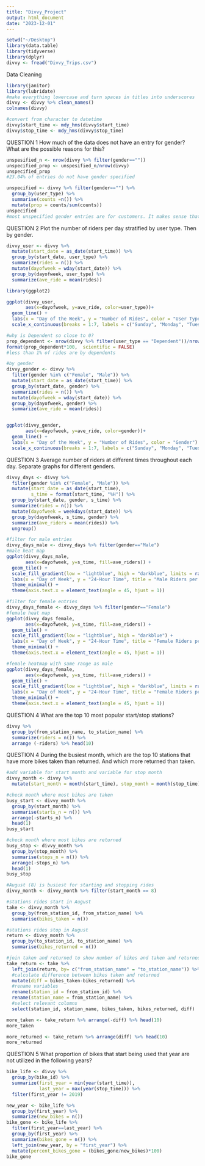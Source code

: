 ```yaml
---
title: "Divvy_Project"
output: html_document
date: "2023-12-01"
---
```


```r
setwd("~/Desktop")
library(data.table)
library(tidyverse)
library(dplyr)
divvy <- fread("Divvy_Trips.csv")
```

Data Cleaning
```r
library(janitor)
library(lubridate)
#make everything lowercase and turn spaces in titles into underscores
divvy <- divvy %>% clean_names()
colnames(divvy)

#convert from character to datetime
divvy$start_time <- mdy_hms(divvy$start_time)
divvy$stop_time <- mdy_hms(divvy$stop_time)
```

QUESTION 1
How much of the data does not have an entry for gender? What are the possible reasons for this?
```r
unspesified_n <- nrow(divvy %>% filter(gender==""))
unspecified_prop <- unspesified_n/nrow(divvy)
unspecified_prop 
#23.04% of entries do not have gender specified

unspecified <- divvy %>% filter(gender=="") %>% 
  group_by(user_type) %>% 
  summarise(counts =n()) %>%
  mutate(prop = counts/sum(counts))
unspecified
#most unspecified gender entries are for customers. It makes sense that this data is not provided because customers buy passes as needed where as subscribers would be expected to be frequent users with accounts where they enter their personal information
```

QUESTION 2
Plot the number of riders per day stratified by user type. Then by gender.
```r
divvy_user <- divvy %>%
  mutate(start_date = as_date(start_time)) %>%
  group_by(start_date, user_type) %>%
  summarize(rides = n()) %>%
  mutate(dayofweek = wday(start_date)) %>%
  group_by(dayofweek, user_type) %>% 
  summarize(ave_ride = mean(rides))

library(ggplot2)

ggplot(divvy_user,
       aes(x=dayofweek, y=ave_ride, color=user_type))+
  geom_line() +
  labs(x = "Day of the Week", y = "Number of Rides", color = "User Type") +
  scale_x_continuous(breaks = 1:7, labels = c("Sunday", "Monday", "Tuesday", "Wednesday", "Thursday", "Friday", "Saturday"))

#why is Dependent so close to 0?
prop_dependent <- nrow(divvy %>% filter(user_type == "Dependent"))/nrow(divvy)
format(prop_dependent*100,  scientific = FALSE)
#less than 1% of rides are by dependents
```

```r
#by gender
divvy_gender <- divvy %>%
  filter(gender %in% c("Female", "Male")) %>%
  mutate(start_date = as_date(start_time)) %>%
  group_by(start_date, gender) %>%
  summarize(rides = n()) %>%
  mutate(dayofweek = wday(start_date)) %>%
  group_by(dayofweek, gender) %>% 
  summarize(ave_ride = mean(rides))


ggplot(divvy_gender,
       aes(x=dayofweek, y=ave_ride, color=gender))+
  geom_line() +
  labs(x = "Day of the Week", y = "Number of Rides", color = "Gender") +
  scale_x_continuous(breaks = 1:7, labels = c("Sunday", "Monday", "Tuesday", "Wednesday", "Thursday", "Friday", "Saturday"))
```


QUESTION 3
Average number of riders at different times throughout each day. Separate graphs for different genders. 
```r
divvy_days <- divvy %>%
  filter(gender %in% c("Female", "Male")) %>%
  mutate(start_date = as_date(start_time),
         s_time = format(start_time, "%H")) %>%
  group_by(start_date, gender, s_time) %>%
  summarize(rides = n()) %>%
  mutate(dayofweek = weekdays(start_date)) %>%
  group_by(dayofweek, s_time, gender) %>%
  summarize(ave_riders = mean(rides)) %>%
  ungroup()

#filter for male entries
divvy_days_male <- divvy_days %>% filter(gender=="Male")
#male heat map
ggplot(divvy_days_male,
       aes(x=dayofweek, y=s_time, fill=ave_riders)) + 
  geom_tile() +
  scale_fill_gradient(low = "lightblue", high = "darkblue", limits = range(0,max(divvy_days_male$ave_riders))) +
  labs(x = "Day of Week", y = "24-Hour Time", title = "Male Riders per Day of the Week") +
  theme_minimal() +
  theme(axis.text.x = element_text(angle = 45, hjust = 1))

#filter for female entries
divvy_days_female <- divvy_days %>% filter(gender=="Female")
#female heat map
ggplot(divvy_days_female,
       aes(x=dayofweek, y=s_time, fill=ave_riders)) + 
  geom_tile() +
  scale_fill_gradient(low = "lightblue", high = "darkblue") +
  labs(x = "Day of Week", y = "24-Hour Time", title = "Female Riders per Day of the Week") +
  theme_minimal() +
  theme(axis.text.x = element_text(angle = 45, hjust = 1))

#female heatmap with same range as male
ggplot(divvy_days_female,
       aes(x=dayofweek, y=s_time, fill=ave_riders)) + 
  geom_tile() +
  scale_fill_gradient(low = "lightblue", high = "darkblue", limits = range(0,max(divvy_days_male$ave_riders))) +
  labs(x = "Day of Week", y = "24-Hour Time", title = "Female Riders per Day of the Week") +
  theme_minimal() +
  theme(axis.text.x = element_text(angle = 45, hjust = 1))
```

QUESTION 4
What are the top 10 most popular start/stop stations?
```r
divvy %>% 
  group_by(from_station_name, to_station_name) %>% 
  summarize(riders = n()) %>% 
  arrange (-riders) %>% head(10)
```

QUESTION 4
During the busiest month, which are the top 10 stations that have more bikes taken than returned. And which more returned than taken.
```r
#add variable for start month and variable for stop month
divvy_month <- divvy %>% 
  mutate(start_month = month(start_time), stop_month = month(stop_time))

#check month where most bikes are taken
busy_start <- divvy_month %>% 
  group_by(start_month) %>% 
  summarise(starts_n = n()) %>%
  arrange(-starts_n) %>%
  head(1)
busy_start

#check month where most bikes are returned
busy_stop <- divvy_month %>% 
  group_by(stop_month) %>% 
  summarise(stops_n = n()) %>%
  arrange(-stops_n) %>%
  head(1)
busy_stop

#August (8) is busiest for starting and stopping rides
divvy_month <- divvy_month %>% filter(start_month == 8)

#stations rides start in August
take <- divvy_month %>% 
  group_by(from_station_id, from_station_name) %>% 
  summarise(bikes_taken = n())

#stations rides stop in August
return <- divvy_month %>% 
  group_by(to_station_id, to_station_name) %>% 
  summarise(bikes_returned = n())

#join taken and returned to show number of bikes and taken and returned from each station in August
take_return <- take %>% 
  left_join(return, by= c("from_station_name" = "to_station_name")) %>% 
  #calculate difference between bikes taken and returned
  mutate(diff = bikes_taken-bikes_returned) %>%
  #rename variables
  rename(station_id = from_station_id) %>%
  rename(station_name = from_station_name) %>% 
  #select relevant columns
  select(station_id, station_name, bikes_taken, bikes_returned, diff) 

more_taken <- take_return %>% arrange(-diff) %>% head(10)
more_taken

more_returned <- take_return %>% arrange(diff) %>% head(10)
more_returned
```

QUESTION 5
What proportion of bikes that start being used that year are not utilized in the following years?
```r
bike_life <- divvy %>%
  group_by(bike_id) %>% 
  summarize(first_year = min(year(start_time)), 
            last_year = max(year(stop_time))) %>% 
  filter(first_year != 2019)

new_year <- bike_life %>% 
  group_by(first_year) %>%
  summarize(new_bikes = n())
bike_gone <- bike_life %>% 
  filter(first_year==last_year) %>% 
  group_by(first_year) %>%
  summarize(bikes_gone = n()) %>%
  left_join(new_year, by = "first_year") %>%
  mutate(percent_bikes_gone = (bikes_gone/new_bikes)*100)
bike_gone
```
